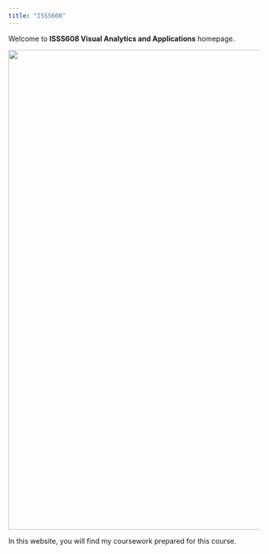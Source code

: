 ```yaml
---
title: "ISSS608"
---
```


Welcome to **ISSS608 Visual Analytics and Applications** homepage.

![](images/clipboard-2299734817.png){fig-align="center" width="959"}

In this website, you will find my coursework prepared for this course.
